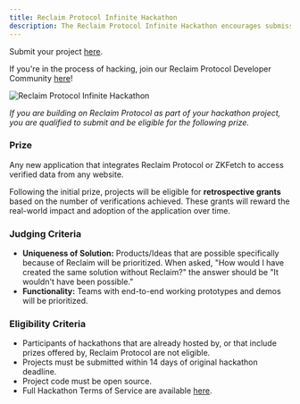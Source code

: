 ```yaml
---
title: Reclaim Protocol Infinite Hackathon
description: The Reclaim Protocol Infinite Hackathon encourages submissions from developers building on  Reclaim Protocol and ZKFetch at any hackathon happening anywhere at any time now and in the future, both in-person and online.
---
```


Submit your project [here](https://docs.google.com/forms/d/e/1FAIpQLSfTISBBtJsCralsmlxYbPZfc6p-86WTTOL9hdjySBiCVeqSig/viewform?usp=header).

If you're in the process of hacking, join our Reclaim Protocol Developer Community [here](https://t.me/protocolreclaim)!

![Reclaim Protocol Infinite Hackathon](/assets/hackathon.webp)

*If you are building on Reclaim Protocol as part of your hackathon project, you are qualified to submit and be eligible for the following prize.*

### Prize

Any new application that integrates Reclaim Protocol or ZKFetch to access verified data from any website. 

Following the initial prize, projects will be eligible for **retrospective grants** based on the number of verifications achieved. These grants will reward the real-world impact and adoption of the application over time.

### Judging Criteria

- **Uniqueness of Solution:** Products/Ideas that are possible specifically because of Reclaim will be prioritized. When asked, "How would I have created the same solution without Reclaim?" the answer should be "It wouldn't have been possible."
- **Functionality:** Teams with end-to-end working prototypes and demos will be prioritized.

### Eligibility Criteria

- Participants of hackathons that are already hosted by, or that include prizes offered by, Reclaim Protocol are not eligible.
- Projects must be submitted within 14 days of original hackathon deadline.
- Project code must be open source.
- Full Hackathon Terms of Service are available [here](https://www.notion.so/187275b816cb80eabb7ffacf7f2eccff?pvs=21).